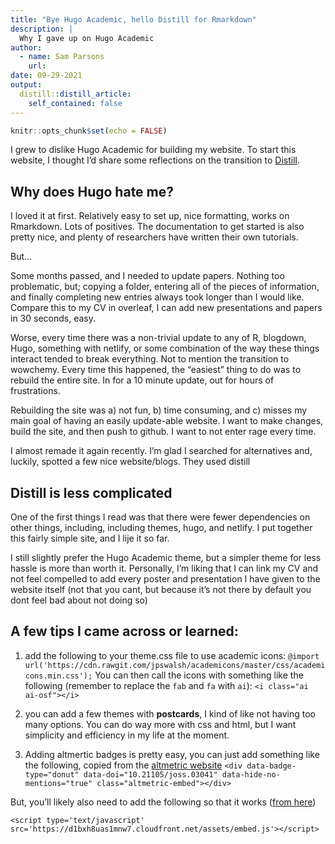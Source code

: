 ```yaml
---
title: "Bye Hugo Academic, hello Distill for Rmarkdown"
description: |
  Why I gave up on Hugo Academic
author:
  - name: Sam Parsons
    url: 
date: 09-29-2021
output:
  distill::distill_article:
    self_contained: false
---
```



```r
knitr::opts_chunk$set(echo = FALSE)
```

I grew to dislike Hugo Academic for building my website. To start this website, I thought I'd share some reflections on the transition to [Distill](https://rstudio.github.io/distill/).

## Why does Hugo hate me?

I loved it at first. Relatively easy to set up, nice formatting, works on Rmarkdown. Lots of positives. The documentation to get started is also pretty nice, and plenty of researchers have written their own tutorials. 

But...

Some months passed, and I needed to update papers. Nothing too problematic, but; copying a folder, entering all of the pieces of information, and finally completing new entries always took longer than I would like. Compare this to my CV in overleaf, I can add new presentations and papers in 30 seconds, easy. 

Worse, every time there was a non-trivial update to any of R, blogdown, Hugo, something with netlify, or some combination of the way these things interact tended to break everything. Not to mention the transition to wowchemy. Every time this happened, the "easiest" thing to do was to rebuild the entire site. In for a 10 minute update, out for hours of frustrations.

Rebuilding the site was a) not fun, b) time consuming, and c) misses my main goal of having an easily update-able website. I want to make changes, build the site, and then push to github. I want to not enter rage every time. 

I almost remade it again recently. I'm glad I searched for alternatives and, luckily, spotted a few nice website/blogs. They used distill

## Distill is less complicated

One of the first things I read was that there were fewer dependencies on other things, including, including themes, hugo, and netlify. I put together this fairly simple site, and I lije it so far. 

I still slightly prefer the Hugo Academic theme, but a simpler theme for less hassle is more than worth it. Personally, I'm liking that I can link my CV and not feel compelled to add every poster and presentation I have given to the website itself (not that you cant, but because it's not there by default you dont feel bad about not doing so)


## A few tips I came across or learned:

1. add the following to your theme.css file to use academic icons:
`@import url('https://cdn.rawgit.com/jpswalsh/academicons/master/css/academicons.min.css');`
You can then call the icons with something like the following (remember to replace the `fab` and `fa` with `ai`):
`<i class="ai ai-osf"></i>`

2. you can add a few themes with **postcards**, I kind of like not having too many options. You can do way more with css and html, but I want simplicity and efficiency in my life at the moment. 

3. Adding altmertic badges is pretty easy, you can just add something like the following, copied from the [altmetric website](https://www.altmetric.com/products/altmetric-badges/)
`<div data-badge-type="donut" data-doi="10.21105/joss.03041" data-hide-no-mentions="true" class="altmetric-embed"></div>`

<div data-badge-type="donut" data-doi="10.21105/joss.03041" data-hide-no-mentions="true" class="altmetric-embed"></div>

But, you'll likely also need to add the following so that it works ([from here](https://stackoverflow.com/questions/48883164/altmetric-badge-not-showing-in-rmarkdown-document/48905134))

`<script type='text/javascript' src='https://d1bxh8uas1mnw7.cloudfront.net/assets/embed.js'></script>`